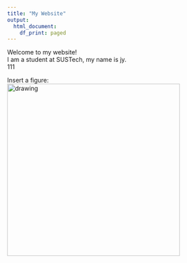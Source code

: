 ---
title: "My Website"
output:
  html_document:
    df_print: paged
---

Welcome to my website!  
I am a student at SUSTech, my name is jy.   
111

Insert a figure:  
<img src="figs/1211.jpg" alt="drawing" width="400"/>